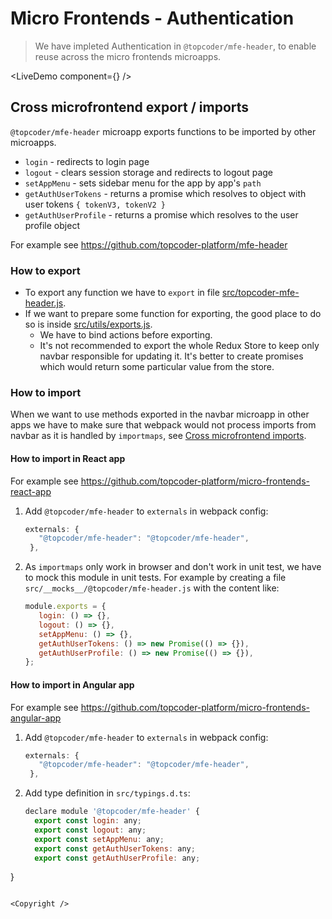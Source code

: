 
# Micro Frontends - Authentication

> We have impleted Authentication in `@topcoder/mfe-header`, to enable reuse across the micro frontends microapps.

<LiveDemo component={<AuthDemo />} />

## Cross microfrontend export / imports

`@topcoder/mfe-header` microapp exports functions to be imported by other microapps.
- `login` - redirects to login page
- `logout` - clears session storage and redirects to logout page
- `setAppMenu` - sets sidebar menu for the app by app's `path`
- `getAuthUserTokens` - returns a promise which resolves to object with user tokens `{ tokenV3, tokenV2 }`
- `getAuthUserProfile` - returns a promise which resolves to the user profile object

For example see https://github.com/topcoder-platform/mfe-header

### How to export

- To export any function we have to `export` in file [src/topcoder-mfe-header.js](src/topcoder-mfe-header.js).
- If we want to prepare some function for exporting, the good place to do so is inside [src/utils/exports.js](src/utils/exports.js).
  - We have to bind actions before exporting.
  - It's not recommended to export the whole Redux Store to keep only navbar responsible for updating it. It's better to create promises which would return some particular value from the store.

### How to import

When we want to use methods exported in the navbar microapp in other apps we have to make sure that webpack would not process imports from navbar as it is handled by `importmaps`, see [Cross microfrontend imports](https://single-spa.js.org/docs/recommended-setup/#cross-microfrontend-imports).

#### How to import in React app

For example see https://github.com/topcoder-platform/micro-frontends-react-app

1. Add `@topcoder/mfe-header` to `externals` in webpack config:
   ```js
   externals: {
      "@topcoder/mfe-header": "@topcoder/mfe-header",
    },
   ```

2. As `importmaps` only work in browser and don't work in unit test, we have to mock this module in unit tests. For example by creating a file `src/__mocks__/@topcoder/mfe-header.js` with the content like:
   ```js
   module.exports = {
      login: () => {},
      logout: () => {},
      setAppMenu: () => {},
      getAuthUserTokens: () => new Promise(() => {}),
      getAuthUserProfile: () => new Promise(() => {}),
   };
   ```

#### How to import in Angular app

For example see https://github.com/topcoder-platform/micro-frontends-angular-app

1. Add `@topcoder/mfe-header` to `externals` in webpack config:
   ```js
   externals: {
      "@topcoder/mfe-header": "@topcoder/mfe-header",
    },
   ```

2. Add type definition in `src/typings.d.ts`:
   ```js
   declare module '@topcoder/mfe-header' {
     export const login: any;
     export const logout: any;
     export const setAppMenu: any;
     export const getAuthUserTokens: any;
     export const getAuthUserProfile: any;
  }
   ```

<Copyright />
